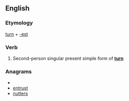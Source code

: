 ==English==

===Etymology===
[[turn]] + [[-est]]

===Verb===
{{infl|en|verb form}}

# {{archaic}} Second-person singular present simple form of '''[[turn]]'''

===Anagrams===
* {{alphagram|enrsttu}}
* [[entrust#English|entrust]]
* [[nutters#English|nutters]]